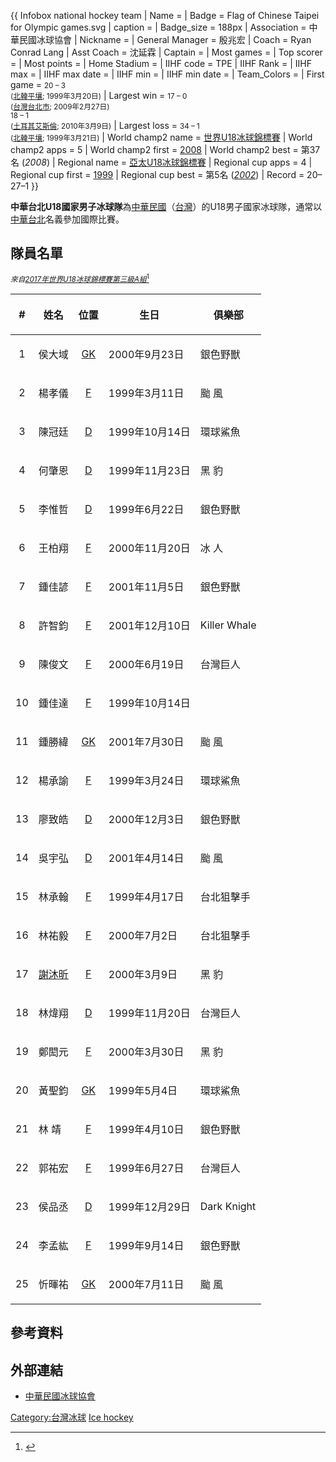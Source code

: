 {{ Infobox national hockey team
| Name                = 
| Badge               = Flag of Chinese Taipei for Olympic games.svg
| caption             = 
| Badge_size          = 188px
| Association         = 中華民國冰球協會
| Nickname            = 
| General Manager     = {{flagicon|TPE}} 殷兆宏
| Coach               = {{flagicon|CAN}} Ryan Conrad Lang 
| Asst Coach          = {{flagicon|TPE}} 沈延霖
| Captain             = 
| Most games          = 
| Top scorer          = 
| Most points         = 
| Home Stadium        = 
| IIHF code           = TPE
| IIHF Rank           = 
| IIHF max            = 
| IIHF max date       = 
| IIHF min            = 
| IIHF min date       = 
| Team_Colors         = {{color box|#001879}} {{color box|#c10000}}
| First game          = <small>{{ih18|NZL}} 20 – 3 {{ih18-rt|TPE}}<br/>([[北韓|北韓]][[平壤|平壤]]; 1999年3月20日)</small>
| Largest win         = <small>{{ih18|TPE}} 17 – 0 {{ih18-rt|MGL}}<br/>([[台灣|台灣]][[台北市|台北市]]; 2009年2月27日)</small><br/>
                        <small>{{ih18|TPE}} 18 – 1 {{ih18-rt|MGL}}<br/>([[土耳其|土耳其]][[艾斯倫|艾斯倫]]; 2010年3月9日)</small>
| Largest loss        = <small>{{ih18|RSA}} 34 – 1 {{ih18-rt|TPE}}<br/>([[北韓|北韓]][[平壤|平壤]]; 1999年3月21日)</small>
| World champ2 name   = [[世界U18冰球錦標賽|世界U18冰球錦標賽]]
| World champ2 apps   = 5
| World champ2 first  = [[2008年世界U18冰球錦標賽|2008]]
| World champ2 best   = 第37名 (''2008'')
| Regional name       = [[亞太U18冰球錦標賽|亞太U18冰球錦標賽]]
| Regional cup apps   = 4
| Regional cup first  = [[1999年亞太U18冰球錦標賽|1999]]
| Regional cup best   = 第5名 (''[[2002年亞太U18冰球錦標賽|2002]]'')
| Record              = 20–27–1
}}

'''中華台北U18國家男子冰球隊'''為[[中華民國|中華民國]]（[[台灣|台灣]]）的U18男子國家冰球隊，通常以[[中華台北|中華台北]]名義參加國際比賽。

==隊員名單==
<small>''來自[[2017年世界U18冰球錦標賽第三級A組|2017年世界U18冰球錦標賽第三級A組]]''<ref name="ROSTER">{{cite web | url=http://stats.iihf.com/Hydra/599/IHM5990TPE_32E_5_0_TPE.pdf | title=Team Roster | publisher=[[國際冰球總會|國際冰球總會]] | date= | accessdate= | archiveurl=https://web.archive.org/web/20170312200232/http://stats.iihf.com/Hydra/599/IHM5990TPE_32E_5_0_TPE.pdf | archivedate=2017-03-12 | deadurl=no }}</ref></small>

{| class="wikitable sortable" style=width:45em
|-
!# !! 姓名 !! 位置 !! 生日 !! 俱樂部
|-
| align="center" | 1 || 侯大域 || align="center" | [[守門員|GK]] || 2000年9月23日 || {{flagicon|ROC}} 銀色野獸
|-
| align="center" | 2 || 楊孝儀 || align="center" | [[前鋒_(冰球)|F]] || 1999年3月11日 || {{flagicon|ROC}} 颱 風
|-
| align="center" | 3 || 陳冠廷 || align="center" | [[後衛_(冰球)|D]] || 1999年10月14日 || {{flagicon|ROC}} 環球鯊魚
|-
| align="center" | 4 || 何肇恩 || align="center" | [[後衛_(冰球)|D]] || 1999年11月23日 || {{flagicon|ROC}} 黑 豹
|-
| align="center" | 5 || 李惟哲 || align="center" | [[後衛_(冰球)|D]] || 1999年6月22日 || {{flagicon|ROC}} 銀色野獸
|-
| align="center" | 6 || 王柏翔 || align="center" | [[前鋒_(冰球)|F]] || 2000年11月20日 || {{flagicon|ROC}} 冰 人
|-
| align="center" | 7 || 鍾佳諺 || align="center" | [[前鋒_(冰球)|F]] || 2001年11月5日 || {{flagicon|ROC}} 銀色野獸
|-
| align="center" | 8 || 許智鈞 || align="center" | [[前鋒_(冰球)|F]] || 2001年12月10日 || {{flagicon|ROC}} Killer Whale
|-
| align="center" | 9 || 陳俊文 || align="center" | [[前鋒_(冰球)|F]] || 2000年6月19日 || {{flagicon|ROC}} 台灣巨人
|-
| align="center" | 10 || 鍾佳達 || align="center"| [[前鋒_(冰球)|F]] || 1999年10月14日 || {{flagicon|ROC}} 
|-
| align="center" | 11 || 鍾勝緯 || align="center" | [[守門員|GK]] || 2001年7月30日 || {{flagicon|ROC}} 颱 風
|-
| align="center" | 12 || 楊承諭 || align="center" | [[前鋒_(冰球)|F]] || 1999年3月24日 || {{flagicon|ROC}} 環球鯊魚
|-
| align="center" | 13 || 廖致皓 || align="center" | [[後衛_(冰球)|D]] || 2000年12月3日 || {{flagicon|ROC}} 銀色野獸
|-
| align="center" | 14 || 吳宇弘 || align="center" | [[後衛_(冰球)|D]] || 2001年4月14日 || {{flagicon|ROC}} 颱 風
|-
| align="center" | 15 || 林承翰 || align="center" | [[前鋒_(冰球)|F]] || 1999年4月17日 || {{flagicon|ROC}} 台北狙擊手
|-
| align="center" | 16 || 林祐毅 || align="center" | [[前鋒_(冰球)|F]] || 2000年7月2日 || {{flagicon|ROC}} 台北狙擊手
|-
| align="center" | 17 || [[謝沐昕|謝沐昕]] || align="center" | [[前鋒_(冰球)|F]] || 2000年3月9日 || {{flagicon|ROC}} 黑 豹
|-
| align="center" | 18 || 林煒翔 || align="center" | [[後衛_(冰球)|D]] || 1999年11月20日 || {{flagicon|ROC}} 台灣巨人
|-
| align="center" | 19 || 鄭閎元 || align="center" | [[前鋒_(冰球)|F]] || 2000年3月30日 || {{flagicon|ROC}} 黑 豹
|-
| align="center" | 20 || 黃聖鈞 || align="center" | [[守門員|GK]] || 1999年5月4日 || {{flagicon|ROC}} 環球鯊魚
|-
| align="center" | 21 || 林 靖 || align="center" | [[前鋒_(冰球)|F]] || 1999年4月10日 || {{flagicon|ROC}} 銀色野獸
|-
| align="center" | 22 || 郭祐宏 || align="center" | [[前鋒_(冰球)|F]] || 1999年6月27日 || {{flagicon|ROC}} 台灣巨人
|-
| align="center" | 23 || 侯品丞 || align="center" | [[後衛_(冰球)|D]] || 1999年12月29日 || {{flagicon|ROC}} Dark Knight
|-
| align="center" | 24 || 李孟紘 || align="center" | [[前鋒_(冰球)|F]] || 1999年9月14日 || {{flagicon|ROC}} 銀色野獸
|-
| align="center" | 25 || 忻暉祐 || align="center" | [[守門員|GK]] || 2000年7月11日 || {{flagicon|ROC}} 颱 風

|}

==參考資料==
{{reflist|2}}

==外部連結==
*[https://web.archive.org/web/20140407105817/http://www.hockey-hotline.com/ 中華民國冰球協會]

{{台灣體育國家隊}}


[[Category:台灣冰球|Category:台灣冰球]]
[[Category:台灣體育國家隊|Ice hockey]]
